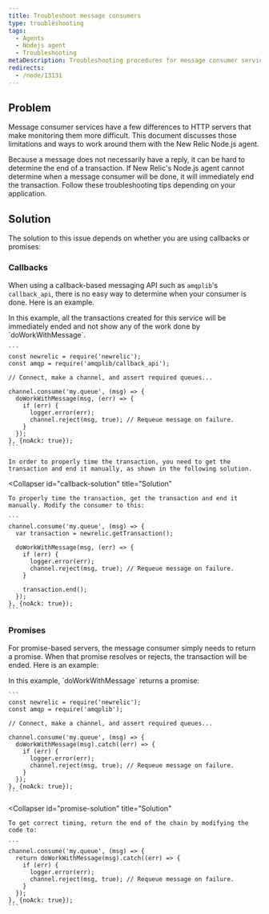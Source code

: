 ```yaml
---
title: Troubleshoot message consumers
type: troubleshooting
tags:
  - Agents
  - Nodejs agent
  - Troubleshooting
metaDescription: Troubleshooting procedures for message consumer services monitored by New Relic's Node.js agent.
redirects:
  - /node/13131
---
```


## Problem

Message consumer services have a few differences to HTTP servers that make monitoring them more difficult. This document discusses those limitations and ways to work around them with the New Relic Node.js agent.

Because a message does not necessarily have a reply, it can be hard to determine the end of a transaction. If New Relic's Node.js agent cannot determine when a message consumer will be done, it will immediately end the transaction. Follow these troubleshooting tips depending on your application.

## Solution

The solution to this issue depends on whether you are using callbacks or promises:

### Callbacks

When using a callback-based messaging API such as `amqplib`'s `callback_api`, there is no easy way to determine when your consumer is done. Here is an example.

<CollapserGroup>
  <Collapser
    id="callback-problem"
    title="Callback problem"
  >
    In this example, all the transactions created for this service will be immediately ended and not show any of the work done by `doWorkWithMessage`.

    ```
    const newrelic = require('newrelic');
    const amqp = require('amqplib/callback_api');

    // Connect, make a channel, and assert required queues...

    channel.consume('my.queue', (msg) => {
      doWorkWithMessage(msg, (err) => {
        if (err) {
          logger.error(err);
          channel.reject(msg, true); // Requeue message on failure.
        }
      });
    }, {noAck: true});
    ```

    In order to properly time the transaction, you need to get the transaction and end it manually, as shown in the following solution.
  </Collapser>

  <Collapser
    id="callback-solution"
    title="Solution"
  >
    To properly time the transaction, get the transaction and end it manually. Modify the consumer to this:

    ```
    channel.consume('my.queue', (msg) => {
      var transaction = newrelic.getTransaction();

      doWorkWithMessage(msg, (err) => {
        if (err) {
          logger.error(err);
          channel.reject(msg, true); // Requeue message on failure.
        }

        transaction.end();
      });
    }, {noAck: true});
    ```
  </Collapser>
</CollapserGroup>

### Promises

For promise-based servers, the message consumer simply needs to return a promise. When that promise resolves or rejects, the transaction will be ended. Here is an example:

<CollapserGroup>
  <Collapser
    id="promise-problem"
    title="Promise problem"
  >
    In this example, `doWorkWithMessage` returns a promise:

    ```
    const newrelic = require('newrelic');
    const amqp = require('amqplib');

    // Connect, make a channel, and assert required queues...

    channel.consume('my.queue', (msg) => {
      doWorkWithMessage(msg).catch((err) => {
        if (err) {
          logger.error(err);
          channel.reject(msg, true); // Requeue message on failure.
        }
      });
    }, {noAck: true});
    ```
  </Collapser>

  <Collapser
    id="promise-solution"
    title="Solution"
  >
    To get correct timing, return the end of the chain by modifying the code to:

    ```
    channel.consume('my.queue', (msg) => {
      return doWorkWithMessage(msg).catch((err) => {
        if (err) {
          logger.error(err);
          channel.reject(msg, true); // Requeue message on failure.
        }
      });
    }, {noAck: true});
    ```
  </Collapser>
</CollapserGroup>
